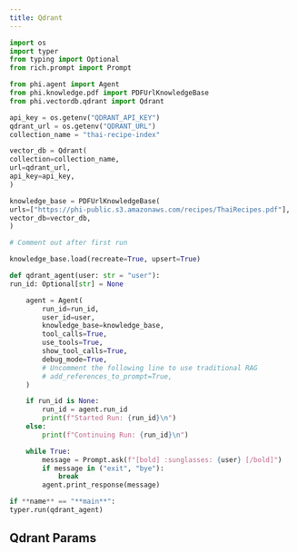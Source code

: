 ```yaml
---
title: Qdrant
---
```


<CodeGroup>

```python agent.py
import os
import typer
from typing import Optional
from rich.prompt import Prompt

from phi.agent import Agent
from phi.knowledge.pdf import PDFUrlKnowledgeBase
from phi.vectordb.qdrant import Qdrant

api_key = os.getenv("QDRANT_API_KEY")
qdrant_url = os.getenv("QDRANT_URL")
collection_name = "thai-recipe-index"

vector_db = Qdrant(
collection=collection_name,
url=qdrant_url,
api_key=api_key,
)

knowledge_base = PDFUrlKnowledgeBase(
urls=["https://phi-public.s3.amazonaws.com/recipes/ThaiRecipes.pdf"],
vector_db=vector_db,
)

# Comment out after first run

knowledge_base.load(recreate=True, upsert=True)

def qdrant_agent(user: str = "user"):
run_id: Optional[str] = None

    agent = Agent(
        run_id=run_id,
        user_id=user,
        knowledge_base=knowledge_base,
        tool_calls=True,
        use_tools=True,
        show_tool_calls=True,
        debug_mode=True,
        # Uncomment the following line to use traditional RAG
        # add_references_to_prompt=True,
    )

    if run_id is None:
        run_id = agent.run_id
        print(f"Started Run: {run_id}\n")
    else:
        print(f"Continuing Run: {run_id}\n")

    while True:
        message = Prompt.ask(f"[bold] :sunglasses: {user} [/bold]")
        if message in ("exit", "bye"):
            break
        agent.print_response(message)

if **name** == "**main**":
typer.run(qdrant_agent)

```

</CodeGroup>

## Qdrant Params

<Snippet file="vectordb_qdrant_params.mdx" />

